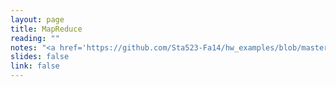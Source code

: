 ```yaml
---
layout: page
title: MapReduce 
reading: ""
notes: "<a href='https://github.com/Sta523-Fa14/hw_examples/blob/master/hw5/'>MapReduce example</a>"
slides: false
link: false
---
```


